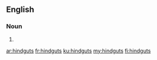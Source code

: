 ==English==

===Noun===
{{head|en|plural}}

# {{plural of|hindgut|lang=en}}

[[ar:hindguts]]
[[fr:hindguts]]
[[ku:hindguts]]
[[my:hindguts]]
[[fi:hindguts]]